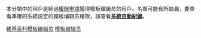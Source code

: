 {{catmore|Wikipedia:模板编辑员}}
本分類中的用戶是經過[[Wikipedia:權限申請|權限申請]]獲得模板编辑员的用戶。名單可能有所缺漏，要查看準確的系統設定的模板编辑员權限，請查看'''[[Special:Listusers/templateeditor|系統自動紀錄]]'''。

[[Category:維基百科權限|維基百科模板编辑员]]
[[Category:依用户组区分的维基人|模板编辑员]]